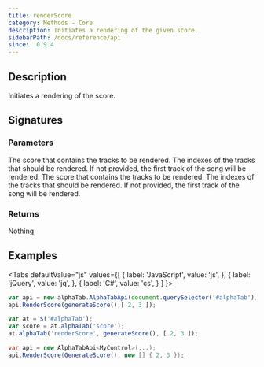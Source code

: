 ```yaml
---
title: renderScore
category: Methods - Core
description: Initiates a rendering of the given score.
sidebarPath: /docs/reference/api
since:  0.9.4
---
```


<SinceBadge since="0.9.4" />


## Description
Initiates a rendering of the score. 

## Signatures

<TypeTable>
    <TypeRow type="js" name="function renderScore(score)" />
    <TypeRow type="js" name="function renderScore(score, tracks)" />
    <TypeRow type="jquery" name="alphaTab('renderScore', score, tracks)" />
    <TypeRow type="jquery" name="alphaTab('renderScore', tracks)" />
    <TypeRow type="net" name="bool RenderScore(Score score)" />
    <TypeRow type="net" name="bool RenderScore(Score score, int[] tracks)" />
</TypeTable>

### Parameters

<ParameterTable>
    <ParameterRow platform="net" name="score" type="AlphaTab.Model.Score">
        The score that contains the tracks to be rendered.
    </ParameterRow>
    <ParameterRow platform="net" name="tracks" type="AlphaTab.Model.Track[]">
        The indexes of the tracks that should be rendered. If not provided, the first track of the song will be rendered.
    </ParameterRow>
    <ParameterRow platform="js" name="score" type="alphaTab.model.Score">
        The score that contains the tracks to be rendered.
    </ParameterRow>
    <ParameterRow platform="js" name="tracks" type="alphaTab.model.Track[]">
        The indexes of the tracks that should be rendered. If not provided, the first track of the song will be rendered.
    </ParameterRow>    
</ParameterTable>

### Returns
Nothing

## Examples

<Tabs
  defaultValue="js"
  values={[
    { label: 'JavaScript', value: 'js', },
    { label: 'jQuery', value: 'jq', },
    { label: 'C#', value: 'cs', }
  ]
}>
<TabItem value="js">

```js
var api = new alphaTab.AlphaTabApi(document.querySelector('#alphaTab'));
api.RenderScore(generateScore(),[ 2, 3 ]);
```

</TabItem>
<TabItem value="jq">

```js
var at = $('#alphaTab');
var score = at.alphaTab('score');
at.alphaTab('renderScore', generateScore(), [ 2, 3 ]);
```

</TabItem>
<TabItem value="cs">

```csharp
var api = new AlphaTabApi<MyControl>(...);
api.RenderScore(GenerateScore(), new [] { 2, 3 });
```

</TabItem>
</Tabs>